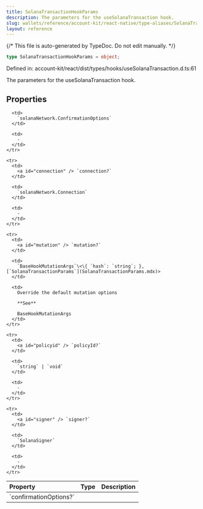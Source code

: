 ```yaml
---
title: SolanaTransactionHookParams
description: The parameters for the useSolanaTransaction hook.
slug: wallets/reference/account-kit/react-native/type-aliases/SolanaTransactionHookParams
layout: reference
---
```


{/* This file is auto-generated by TypeDoc. Do not edit manually. */}

```ts
type SolanaTransactionHookParams = object;
```

Defined in: account-kit/react/dist/types/hooks/useSolanaTransaction.d.ts:61

The parameters for the useSolanaTransaction hook.

## Properties

<table>
  <thead>
    <tr>
      <th align="left">Property</th>
      <th align="left">Type</th>
      <th align="left">Description</th>
    </tr>
  </thead>

  <tbody>
    <tr>
      <td>
        <a id="confirmationoptions" /> `confirmationOptions?`
      </td>

      <td>
        `solanaNetwork.ConfirmationOptions`
      </td>

      <td>
        ‐
      </td>
    </tr>

    <tr>
      <td>
        <a id="connection" /> `connection?`
      </td>

      <td>
        `solanaNetwork.Connection`
      </td>

      <td>
        ‐
      </td>
    </tr>

    <tr>
      <td>
        <a id="mutation" /> `mutation?`
      </td>

      <td>
        `BaseHookMutationArgs`\<\{ `hash`: `string`; }, [`SolanaTransactionParams`](SolanaTransactionParams.mdx)>
      </td>

      <td>
        Override the default mutation options

        **See**

        BaseHookMutationArgs
      </td>
    </tr>

    <tr>
      <td>
        <a id="policyid" /> `policyId?`
      </td>

      <td>
        `string` | `void`
      </td>

      <td>
        ‐
      </td>
    </tr>

    <tr>
      <td>
        <a id="signer" /> `signer?`
      </td>

      <td>
        `SolanaSigner`
      </td>

      <td>
        ‐
      </td>
    </tr>

  </tbody>
</table>
